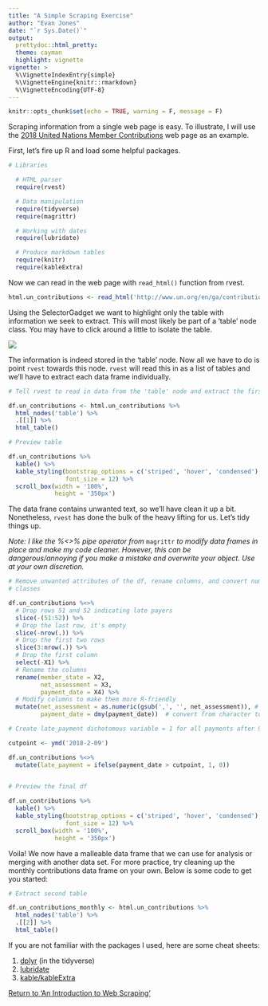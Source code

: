 ```yaml
---
title: "A Simple Scraping Exercise"
author: "Evan Jones"
date: "`r Sys.Date()`"
output: 
  prettydoc::html_pretty:
  theme: cayman
  highlight: vignette
vignette: >
  %\VignetteIndexEntry{simple}
  %\VignetteEngine{knitr::rmarkdown}
  %\VignetteEncoding{UTF-8}
---
```

```r
knitr::opts_chunk$set(echo = TRUE, warning = F, message = F)
```

Scraping information from a single web page is easy. To illustrate, I will use the [2018 United Nations Member Contributions](http://www.un.org/en/ga/contributions/honourroll.shtml) web page as an example.

First, let's fire up R and load some helpful packages.

```r
# Libraries

  # HTML parser
  require(rvest)

  # Data manipulation
  require(tidyverse)
  require(magrittr)

  # Working with dates
  require(lubridate)

  # Produce markdown tables
  require(knitr)
  require(kableExtra)
```


Now we can read in the web page with  `read_html()` function from rvest.


```r
html.un_contributions <- read_html('http://www.un.org/en/ga/contributions/honourroll.shtml')
```


Using the SelectorGadget we want to highlight only the table with information we seek to extract. This will most likely be part of a 'table' node class. You may have to click around a little to isolate the table.


![](../images/un_contribution.png)


The information is indeed stored in the 'table' node. Now all we have to do is point `rvest` towards this node. `rvest` will read this in as a list of tables and we'll have to extract each data frame individually.


```r
# Tell rvest to read in data from the 'table' node and extract the first table

df.un_contributions <- html.un_contributions %>% 
  html_nodes('table') %>% 
  .[[1]] %>% 
  html_table()

# Preview table

df.un_contributions %>% 
  kable() %>% 
  kable_styling(bootstrap_options = c('striped', 'hover', 'condensed'),
                font_size = 12) %>% 
  scroll_box(width = '100%',
             height = '350px')
```


The data frane contains unwanted text, so we'll have clean it up a bit. Nonetheless, `rvest` has done the bulk of the heavy lifting for us. Let's tidy things up.

*Note: I like the %<>% pipe operator from* `magrittr` *to modify data frames in place and make my code cleaner. However, this can be dangerous/annoying if you make a mistake and overwrite your object. Use at your own discretion.*


```r
# Remove unwanted attributes of the df, rename columns, and convert numbers and dates into malleable
# classes

df.un_contributions %<>% 
  # Drop rows 51 and 52 indicating late payers
  slice(-(51:52)) %>% 
  # Drop the last row, it's empty
  slice(-nrow(.)) %>% 
  # Drop the first two rows
  slice(3:nrow(.)) %>% 
  # Drop the first column
  select(-X1) %>% 
  # Rename the columns
  rename(member_state = X2,
         net_assessment = X3,
         payment_date = X4) %>% 
  # Modify columns to make them more R-friendly
  mutate(net_assessment = as.numeric(gsub(',', '', net_assessment)), # remove commas and convert to numeric
         payment_date = dmy(payment_date))  # convert from character to date class

# Create late_payment dichotomous variable = 1 for all payments after 9-Feb-18

cutpoint <- ymd('2018-2-09')

df.un_contributions %<>% 
  mutate(late_payment = ifelse(payment_date > cutpoint, 1, 0)) 
  

# Preview the final df

df.un_contributions %>% 
  kable() %>% 
  kable_styling(bootstrap_options = c('striped', 'hover', 'condensed'),
                font_size = 12) %>% 
  scroll_box(width = '100%',
             height = '350px')
```


Voila! We now have a malleable data frame that we can use for analysis or merging with another data set. For more practice, try cleaning up the monthly contributions data frame on your own. Below is some code to get you started:


```r
# Extract second table

df.un_contributions_monthly <- html.un_contributions %>% 
  html_nodes('table') %>% 
  .[[2]] %>% 
  html_table()
```


If you are not familiar with the packages I used, here are some cheat sheets:

1. [dplyr](../images/data-transformation.pdf) (in the tidyverse)
2. [lubridate](../images/lubridate.pdf)
3. [kable/kableExtra](https://cran.r-project.org/web/packages/kableExtra/vignettes/awesome_table_in_html.html#table_footnote)

[Return to 'An Introduction to Web Scraping'](main_lab.html)
